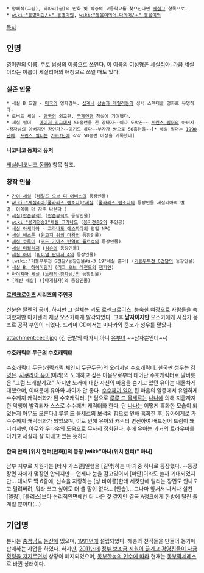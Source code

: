  * 양혜석(그림), 타파리(글)의 만화 및 작중의 고등학교를 찾으신다면 [[세실고]] 항목으로.
 * [[wiki:"동명이인/ㅅ" 동명이인]], [[wiki:"동음이의어·다의어/ㅅ" 동음이의]]

[[목차]]
== 인명 ==
{{{+1 Cecil}}} 

영미권의 이름. 주로 남성의 이름으로 쓰인다. 이 이름의 여성형은 [[세실리아]]. 가끔 세실이라는 이름이 세실리아의 애칭으로 쓰일 때도 있다.
=== 실존 인물 ===
 * 세실 B 드밀 - [[미국]]의 영화감독. [[십계]]나 [[삼손과 데릴라]]등의 성서 스펙터클 영화로 유명하다.
 * 로버트 세실 - [[영국]]의 외교관. [[국제연맹]] 창설에 기여했다.
 * 세실 필더 - [[메이저 리그]]에서 50홈런을 친 강타자~~이자 도박꾼~~ [[프린스 필더]]의 아버지--왕자님의 아버지면 왕인가?--이기도 하다~~부자가 쌍으로 50홈런을~~[* 세실 필더는 [[1990년]]에, [[프린스 필더]]는 [[2007년]]에 각각 50홈런 이상을 기록했다]

==== 니코니코 동화의 유저 ====
[[세실(니코니코 동화)]] 항목 참조.

=== 창작 인물 ===
 * [[가이 세실]] ([[테일즈 오브 디 어비스]]의 등장인물)
 * [[wiki:"세실리아(폴라리스 랩소디)"세실]] ([[폴라리스 랩소디]]의 등장인물 세실리아의 별명. 이쪽이 더 자주 나온다.)
 * [[세실(팝픈뮤직)]] ([[팝픈뮤직]]의 등장인물)
 * [[wiki:"용기전승2"세실 그라나드]] ([[용기전승2]]의 주인공)
 * [[세실 아세리아]] - [[그라나도 에스파다]]의 영입 NPC
 * [[세실 애스톤]] ([[원고지 위의 마왕]]의 등장인물)
 * [[세실 쿠루미]] ([[코드 기아스 반역의 를르슈]]의 등장인물)
 * [[세실 터월리저]] ([[심슨]]의 등장인물)
 * [[세실 하비]] ([[파이널 판타지 4]]의 등장인물)
 * [wiki:"기동무투전 G건담/등장인물#s-3.19"세실 홀거] ([[기동무투전 G건담]]의 등장인물)
 * [[세실 B. 하이머딩거]] ([[리그 오브 레전드]]의 [[리그 오브 레전드/챔피언|챔피언]])
 * [[아이지마 세실]] ([[노래의☆왕자님♪]]의 등장인물)
 * [케빈 세실] ([마계왕자]의 등장인물)

==== [[로젠크로이츠]] 시리즈의 주인공 ====
신분은 팔렌의 공녀. 하지만 그 실체는 괴도 로젠크로이츠. 능숙한 여장으로 사람들을 속여왔지만 아키텐의 재상 오스카에게 발각되었다. 그후 '''남자이지만''' 오스카에게 시집가 몽포르 공작 부인이 되었다. 
드라마 CD에서는 미나카와 준코가 성우를 맡았다.

attachment:cecil.jpg
(긴 금발의 아가씨,아니 [[유부녀]] ~~남자뿐인데~~)

==== 수호캐릭터 두근의 수호캐릭터 ====
[[수호캐릭터]] 두근([[캐릭캐릭 체인지]] 두근두근)의 오리지널 수호캐릭터. 한국판 성우는 [[김영은]].
[[사쿠라이 유아]](아라)의 노래하고 싶은 마음으로부터 태어난 수호캐릭터로,말버릇은 "그럼 노래할게요." 하지만 노래에 대한 자신의 마음을 숨기고 있던 유아는 매몰차게 대했으며, 이때문에 유아와 사이가 안 좋다.
[[수수께끼 알]]이 된 마음의 알중에서 유일하게 수수께끼 캐릭터화가 된 수호캐릭터. [* 덤으로 [[루루 드 몰세르]]는 [[나나]]에 의해 지금까지 한 악행이 발각되자 스스로 수수깨끼 캐릭터화 한다. 단 [[나나]]는 어떻게 흑화한 모습이 되었는지 아무도 모른다.] [[루루 드 몰세르]]의 보석의 힘으로 인해 [[흑화]]한 후, 유아에게로 가 수수께끼 캐릭터화가 되었으며, 이로 인해 유아와 캐릭터 변신하여 배드싱어 드림이 돼버리지만, 아무와 우타우의 도움으로 무사히 정화된다. 후에 유아는 과거의 트라우마를 이기고 세실과 잘 지내고 있는 듯하다.

==== 한국 만화 [위치 헌터(만화)]의 등장 [wiki:"마녀(위치 헌터)" 마녀] ====
남부 지부로 지원가는 [타샤 가스펠]일행을 [길막]하는 마녀 중 하나로 등장했다. --등장 장면 자체가 몇장면 안되지만-- 언제나 눈을 감고있어서 [마안]이라도 쓸까 기대되었지만...
대사도 딱 6줄에, 신속을 자랑하는 [싱 바이롱]한테 세컷만에 털리는 장면도 안나오고 털려버려, 뭐라 쓰고 싶어도 더 쓸 말이 없다... [안습]...
그나마 앞서서 나서나 설친 [델링], [블리스]보다 논리적인면에선 더 나은 것 같지만 결국 A랭크에게 한방에 털린 졸개일 뿐이다(...)

== 기업명 ==
{{{+1 世實, Sesil Corporation }}}

본사는 [[충청남도]] [[논산]]에 있으며, [[1991년]]에 설립되었다. 해충의 천적들을 만들어 농가에 판매하는 사업을 하였다. 하지만, [[2011년]]에 [http://economy.hankooki.com/lpage/stock/201012/e2010122415563192480.htm 정부 보조금 지원이 끊기고 경영진들이 자금 횡령을 저지르면서] 상장이 폐지되었으며, [http://www.ebn.co.kr/news/n_view.html?id=490623 동부한농의 인수에 따라] 현재는 [http://www.dongbuceres.co.kr/ 동부팜세레스]로 바뀐 상태이다.
